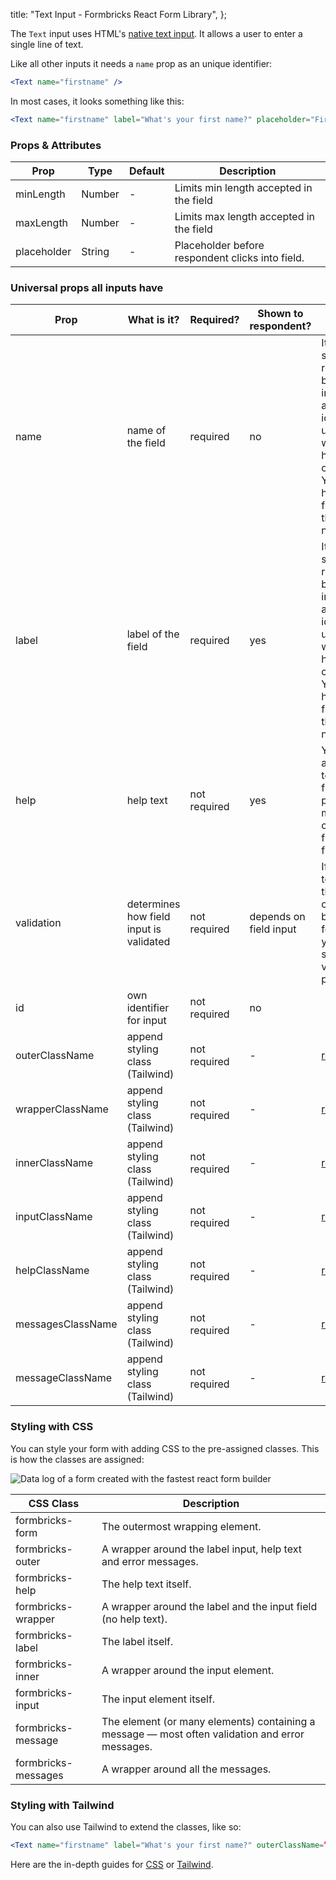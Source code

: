 
  title: "Text Input - Formbricks React Form Library",
};

The `Text` input uses HTML's [native text input](https://developer.mozilla.org/en-US/docs/Web/HTML/Element/input/text). It allows a user to enter a single line of text.

Like all other inputs it needs a `name` prop as an unique identifier:

```jsx
<Text name="firstname" />
```

In most cases, it looks something like this:

```jsx
<Text name="firstname" label="What's your first name?" placeholder="First Name" validation="required" />
```

### Props & Attributes

| Prop        | Type   | Default | Description                                      |
| ----------- | ------ | ------- | ------------------------------------------------ |
| minLength   | Number | -       | Limits min length accepted in the field          |
| maxLength   | Number | -       | Limits max length accepted in the field          |
| placeholder | String | -       | Placeholder before respondent clicks into field. |

### Universal props all inputs have

| Prop              | What is it?                             | Required?    | Shown to respondent?   | Comment                                                                                                                                                          |
| ----------------- | --------------------------------------- | ------------ | ---------------------- | ---------------------------------------------------------------------------------------------------------------------------------------------------------------- |
| name              | name of the field                       | required     | no                     | It is not shown to respondents but important as a unique identifier to understand which field holds what content. You cannot have two fields with the same name. |
| label             | label of the field                      | required     | yes                    | It is not shown to respondents but important as a unique identifier to understand which field holds what content. You cannot have two fields with the same name. |
| help              | help text                               | not required | yes                    | You can add a little help text to each field to provide more detail on how to fill out the field.                                                                |
| validation        | determines how field input is validated | not required | depends on field input | If you want to validate the content of a field before the form is sent, you can do so with the validation prop.                                                  |
| id                | own identifier for input                | not required | no                     |                                                                                                                                                                  |
| outerClassName    | append styling class (Tailwind)         | not required | -                      | [read more](/docs/react-form-library/style-tailwind)                                                                                                             |
| wrapperClassName  | append styling class (Tailwind)         | not required | -                      | [read more](/docs/react-form-library/style-tailwind)                                                                                                             |
| innerClassName    | append styling class (Tailwind)         | not required | -                      | [read more](/docs/react-form-library/style-tailwind)                                                                                                             |
| inputClassName    | append styling class (Tailwind)         | not required | -                      | [read more](/docs/react-form-library/style-tailwind)                                                                                                             |
| helpClassName     | append styling class (Tailwind)         | not required | -                      | [read more](/docs/react-form-library/style-tailwind)                                                                                                             |
| messagesClassName | append styling class (Tailwind)         | not required | -                      | [read more](/docs/react-form-library/style-tailwind)                                                                                                             |
| messageClassName  | append styling class (Tailwind)         | not required | -                      | [read more](/docs/react-form-library/style-tailwind)                                                                                                             |

### Styling with CSS

You can style your form with adding CSS to the pre-assigned classes. This is how the classes are assigned:

<Image
  src={StyleClasses}
  alt="Data log of a form created with the fastest react form builder"
  className="rounded-lg"
/>

| CSS Class           | Description                                                                                     |
| ------------------- | ----------------------------------------------------------------------------------------------- |
| formbricks-form     | The outermost wrapping element.                                                                 |
| formbricks-outer    | A wrapper around the label input, help text and error messages.                                 |
| formbricks-help     | The help text itself.                                                                           |
| formbricks-wrapper  | A wrapper around the label and the input field (no help text).                                  |
| formbricks-label    | The label itself.                                                                               |
| formbricks-inner    | A wrapper around the input element.                                                             |
| formbricks-input    | The input element itself.                                                                       |
| formbricks-message  | The element (or many elements) containing a message — most often validation and error messages. |
| formbricks-messages | A wrapper around all the messages.                                                              |

### Styling with Tailwind

You can also use Tailwind to extend the classes, like so:

```jsx
<Text name="firstname" label="What's your first name?" outerClassName=”bg-gray-800 my-5” />
```

Here are the in-depth guides for [CSS](/docs/react-form-library/style-css) or [Tailwind](/docs/react-form-library/style-tailwind).

